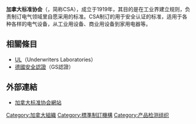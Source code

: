 {{unreferenced|time=2010-05-28}}
{{Infobox organization
|name = Canadian Standards Association  
|image = <!-- 檔案不存在 Csa standards logo.gif ，可從英文維基百科取得 -->
|image_border =
|size = 90 <!-- default 200 -->
|alt = CSA Standards Logo <!-- alt text; see [[WP:ALT|WP:ALT]] -->
|caption =
|map = <!-- optional -->
|msize = <!-- map size, optional, default 200px -->
|malt = <!-- map alt text -->
|mcaption = <!-- optional -->
|abbreviation =
|motto =
|formation = 1919
|extinction = <!-- date of extinction, optional -->
|type = 非营利 
|status = <!-- ad hoc, treaty, foundation, etc -->
|purpose = [[Standards_organization|Standards organization]]<!-- focus as e.g. humanitarian, peacekeeping, etc -->
|headquarters =
|location = 5060 Spectrum Way, Suite 100,<br>Mississauga, Ontario L4W 5N6 Canada
|coords = {{Coord|43.649442|-79.607721|type:landmark_region:CA|display=inline,title}}
|region_served =
|membership =
|language = <!-- official languages -->
|leader_title = <!-- position title for the leader of the org -->
|leader_name = <!-- name of leader -->
|main_organ = <!-- gral. assembly, board of directors, etc -->
|parent_organization = <!-- if one -->
|affiliations = <!-- if any -->
|num_staff =
|num_volunteers =
|budget =
|website = http://www.csa.ca <br> http://shop.csa.ca  <br>  http://twitter.com/CSA_Standards  <br>  http://knowthecode2012.com
|remarks =
}}
<!-- 檔案不存在 [[File:CSA_mark.svg|100px]] ，可從英文維基百科取得 -->
'''加拿大标准协会'''（{{lang-en|Canadian Standards Association}}，简称CSA），成立于1919年，其目的是在工业界建立规则，负责制订电气领域里自愿采用的标准。CSA制订的用于安全认证的标准，适用于各种各样的电气设备，从工业用设备、商业用设备到家用电器等。

==相關條目==
* [[UL|UL]]（Underwriters Laboratories）
* [[德國安全認證|德國安全認證]]（GS認證）

== 外部連結 ==
* {{en}} [http://www.csa.ca/ 加拿大标准协会網站]{{Wayback|url=http://www.csa.ca/ |date=20091102054322 }}

[[Category:加拿大組織|Category:加拿大組織]]
[[Category:標準制訂機構|Category:標準制訂機構]]
[[Category:产品检测组织|Category:产品检测组织]]